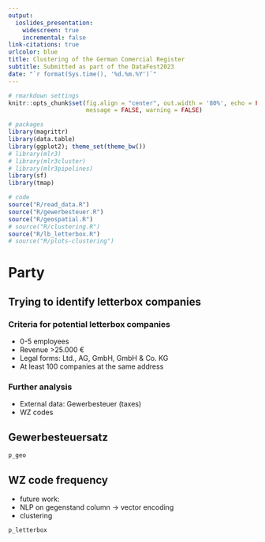 ```yaml
---
output:
  ioslides_presentation:
    widescreen: true
    incremental: false
link-citations: true
urlcolor: blue
title: Clustering of the German Comercial Register
subtitle: Submitted as part of the DataFest2023
date: "`r format(Sys.time(), '%d.%m.%Y')`"
---
```


<style>
.build > * {
    -webkit-transition: opacity 0ms ease-in-out;
    -webkit-transition-delay: 0ms;
    -moz-transition: opacity 0ms ease-in-out 0ms;
    -o-transition: opacity 0ms ease-in-out 0ms;
    transition: opacity 0ms ease-in-out 0ms;
}
slides > slide.title-slide hgroup h1,
slides > slide.title-slide hgroup h2,
slides > slide.title-slide p,
slides > slide,
slides > slide hgroup h2 {
    color: black;
}
slides > slide.dark hgroup h2 {
    color: black;
    font-size: 72px;
    letter-spacing: 10;
}
table {
    caption-side: bottom
}
slides > slide:not(.nobackground):after {
  content: '';
}
</style>


```r
# rmarkdown settings
knitr::opts_chunk$set(fig.align = "center", out.width = '80%', echo = FALSE, cache = FALSE,
                      message = FALSE, warning = FALSE)

# packages
library(magrittr)
library(data.table)
library(ggplot2); theme_set(theme_bw())
# library(mlr3)
# library(mlr3cluster)
# library(mlr3pipelines)
library(sf)
library(tmap)

# code
source("R/read_data.R")
source("R/gewerbesteuer.R")
source("R/geospatial.R")
# source("R/clustering.R")
source("R/lb_letterbox.R")
# source("R/plots-clustering")
```

# Party

## Trying to identify letterbox companies

<div class="notes">
</div>

### Criteria for potential letterbox companies

* 0-5 employees
* Revenue >25.000 €
* Legal forms: Ltd., AG, GmbH, GmbH & Co. KG
* At least 100 companies at the same address

### Further analysis

* External data: Gewerbesteuer (taxes)
* WZ codes

## Gewerbesteuersatz

<div class="notes">
</div>

```r
p_geo
```

## WZ code frequency

<div class="notes">
* future work:
* NLP on gegenstand column -> vector encoding
* clustering
</div>

```r
p_letterbox
```

